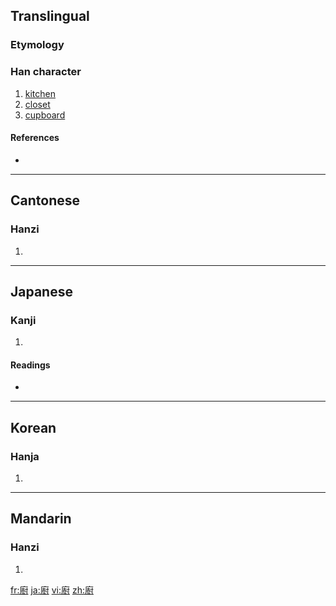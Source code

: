 {{also|厨}}
==Translingual==

===Etymology===
{{Han compound|广|尌|c1=s|c2=p|ls=psc}}

===Han character===
{{Han char|rn=53|rad=广|as=12|sn=15|four=0024<sub>0</sub>|canj=戈土廿戈 (IGTI)}}

# [[kitchen]]
# [[closet]]
# [[cupboard]]

====References====
* {{Han ref|kx=0350.180|dkj=09479|dj=0661.200|hdz=20900.100|uh=5EDA|ud=24282|bh=BC70|bd=48240}}

----

==Cantonese==

===Hanzi===
{{yue-hanzi|jyut=|y=cheui4, chyu4|sim=厨}}

# {{defn|Cantonese|sort=广12}}

----

==Japanese==

===Kanji===
{{ja-kanji|grade=|rs=广12}}

# {{defn|Japanese|sort=广12}}

====Readings====
* {{ja-readings|on=[[ず]] (zu), [[ちゅう]] (chū)|kun=[[くりや]] (kuriya)}}

----

==Korean==

===Hanja===
{{ko-hanja|hangeul=[[주]]|rv=ju|mr=chu}}

# {{defn|Korean|sort=广12}}

----

==Mandarin==

===Hanzi===
{{cmn-hanzi|sim=厨|pin=[[chú]] ([[chu2]])|wg=ch'u<sup>2</sup>}}

# {{defn|Mandarin|sort=广12}}

[[fr:廚]]
[[ja:廚]]
[[vi:廚]]
[[zh:廚]]